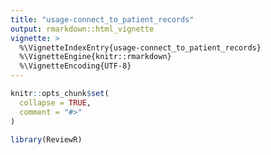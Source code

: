 ```yaml
---
title: "usage-connect_to_patient_records"
output: rmarkdown::html_vignette
vignette: >
  %\VignetteIndexEntry{usage-connect_to_patient_records}
  %\VignetteEngine{knitr::rmarkdown}
  %\VignetteEncoding{UTF-8}
---
```


```r
knitr::opts_chunk$set(
  collapse = TRUE,
  comment = "#>"
)
```

```r
library(ReviewR)
```
